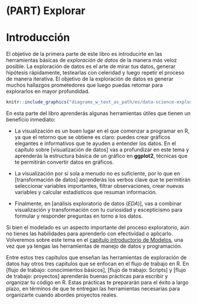# (PART) Explorar {-}

# Introducción {#explorar-introduccion}

El objetivo de la primera parte de este libro es introducirte en las herramientas básicas de _exploración de datos_ de la manera más veloz posible. La exploración de datos es el arte de mirar tus datos, generar hipótesis rápidamente, testearlas con celeridad y luego repetir el proceso de manera iterativa. El objetivo de la exploración de datos es generar muchos hallazgos prometedores que luego puedas retomar para explorarlos en mayor profundidad.

```r
knitr::include_graphics("diagrams_w_text_as_path/es/data-science-explore.svg")
```

En esta parte del libro aprenderás algunas herramientas útiles que tienen un beneficio inmediato:

* La visualización es un buen lugar en el que comenzar a programar en R, ya que el retorno que se obtiene es claro: puedes crear gráficos elegantes e informativos que te ayuden a entender los datos. En el capítulo sobre [visualización de datos] vas a profundizar en este tema y aprenderás la estructura básica de un gráfico en **ggplot2**, técnicas que te permitirán convertir datos en gráficos.

* La visualización por sí sola a menudo no es suficiente, por lo que en [transformación de datos] aprenderás los verbos clave que te permitirán seleccionar variables importantes, filtrar observaciones, crear nuevas variables y calcular estadísticos que resuman información.

* Finalmente, en [análisis exploratorio de datos (_EDA_)], vas a combinar visualización y transformación con tu curiosidad y escepticismo para formular y responder preguntas en torno a los datos.

Si bien el modelado es un aspecto importante del proceso exploratorio, aún no tienes las habilidades para aprenderlo con efectividad o aplicarlo. Volveremos sobre este tema en el [capítulo introductorio de Modelos](#model-intro), una vez que ya tengas las herramientas de manejo de datos y programación.

Entre estos tres capítulos que enseñan las herramientas de exploración de datos hay otros tres capítulos que se enfocan en el flujo de trabajo en R. En [flujo de trabajo: conocimientos básicos], [flujo de trabajo: Scripts] y [flujo de trabajo: proyectos] aprenderás buenas prácticas para escribir y organizar tu código en R. Estas prácticas te prepararán para el éxito a largo plazo, en términos de que te entregan las herramientas necesarias para organizarte cuando abordes proyectos reales.

